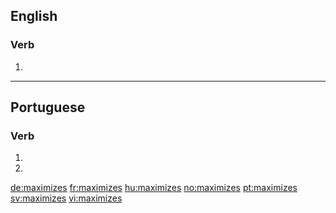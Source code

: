 ==English==

===Verb===
{{head|en}}

# {{en-third-person singular of|maximize}}

----

==Portuguese==

===Verb===
{{pt-verb-form}}

# {{pt-verb form of|maximizar|ar|subjunctive|present|singular|second}}
# {{pt-verb form of|maximizar|ar|imperative|negative|singular|second}}

[[de:maximizes]]
[[fr:maximizes]]
[[hu:maximizes]]
[[no:maximizes]]
[[pt:maximizes]]
[[sv:maximizes]]
[[vi:maximizes]]